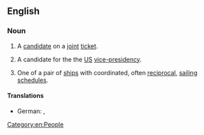 ==English==
{{wikipedia}}

===Noun===
{{en-noun}}

# {{lb|en|politics}} A [[candidate]] on a [[joint]] [[ticket]].
# {{lb|en|politics}} A candidate for the the [[US]] [[vice-presidency]].
# One of a pair of [[ship]]s with coordinated, often [[reciprocal]], [[sail]]ing [[schedule]]s.

====Translations====
{{trans-top|candidate on a joint ticket}}
{{trans-mid}}
{{trans-bottom}}

{{trans-top|candidate for the the US vice-presidency}}
{{trans-mid}}
* German: {{t|de|Kandidat für die Vizepräsidentschaft|m}}, {{t|de|Kandidatin für die Vizepräsidentschaft|f}}
{{trans-bottom}}

{{trans-top|one of a pair of ships with coordinated, often reciprocal, sailing schedules}}
{{trans-mid}}
{{trans-bottom}}

[[Category:en:People]]